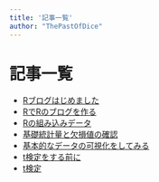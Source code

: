 ```yaml
---
title: '記事一覧'
author: "ThePastOfDice"
---
```

# 記事一覧

- [Rブログはじめました](posts/2025-04-14-r-blog-start.html)
- [RでRのブログを作る](posts/2025-04-14-r-blog-with-r.html)
- [Rの組み込みデータ](posts/2025-04-15-r-iner-data.html)
- [基礎統計量と欠損値の確認](posts/2025-04-16-basic-stats-na-check.html)
- [基本的なデータの可視化をしてみる](posts/2025-4-19-basic-bata-visualize.html)
- [t検定をする前に](posts/2025-4-18-before-t-test.html)
- [t検定](posts/2025-4-17-t-test.html)
